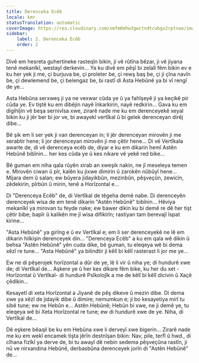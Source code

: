```yaml
---
title: Derenceka Ecêb
locale: kmr
statusTranslation: automatic
coverImage: https://res.cloudinary.com/xmfm6mhw3gwctndtcubgx2rptnae/image/upload/v1740468922/small_cover_tratado_de_psicologia_revolucionaria_a4c0dca4e0.webp
sidebar:
    label: 2. Derenceka Ecêb
    order: 2
---
```

Divê em hesreta guhertineke rasteqîn bikin, ji vê rûtîna bêzar, ji vê jiyana tenê mekanîkî, westayî derkevin... Ya ku divê em pêşî bi zelalî fêm bikin ev e ku her yek ji me, çi burjuva be, çi proleter be, çi rewş baş be, çi ji çîna navîn be, çi dewlemend be, çi belengaz be, bi rastî di Asta Hebûnê ya bi vî rengî de ye...

Asta Hebûna serxweş ji ya ne vexwar cûda ye û ya fahîşeyê ji ya keçikê pir cûda ye. Ev tiştê ku em dibêjin nayê înkarkirin, nayê redkirin... Gava ku em digihîjin vê beşa sernivîsa xwe, zirarê nade me ku em derenceyekê xeyal bikin ku ji jêr ber bi jor ve, bi awayekî vertîkal û bi gelek derenceyan dirêj dibe...

Bê şik em li ser yek ji van derenceyan in; li jêr derenceyan mirovên ji me xerabtir hene; li jor derenceyan mirovên ji me çêtir hene... Di vê Vertîkala awarte de, di vê derenceya ecêb de, diyar e ku em dikarin hemî Astên Hebûnê bibînin... her kes cûda ye û kes nikare vê yekê red bike...

Bê guman em niha qala rûyên xirab an xweşik nakin, ne jî meseleya temen e. Mirovên ciwan û pîr, kalên ku jixwe dimirin û zarokên nûbûyî hene... Mijara dem û salan; ew bûyera jidayikbûn, mezinbûn, pêşveçûn, zewicîn, zêdekirin, pîrbûn û mirin, tenê a Horîzontal e...

Di "Derenceya Ecêb" de, di Vertîkal de têgeha demê nabe. Di derenceyên derenceyek wisa de em tenê dikarin "Astên Hebûnê" bibînin... Hêviya mekanîkî ya mirovan tu feyde nake; ew bawer dikin ku bi demê re dê her tişt çêtir bibe; bapîr û kalikên me jî wisa difikirîn; rastiyan tam berevajî îspat kirine...

"Asta Hebûnê" ya girîng e û ev Vertîkal e; em li ser derenceyekê ne lê em dikarin hilkişin derenceyek din... "Derenceya Ecêb" a ku em qala wê dikin û behsa "Astên Hebûnê" yên cuda dike, bê guman, tu eleqeya wê bi dema xêzî re tune... "Asta Hebûnê" ya bilindtir ji kêlî bi kêlî rasterast li jor me ye...

Ew ne di pêşerojek horîzontal a dûr de ye, lê li vir û niha ye; di hundurê xwe de; di Vertîkal de... Aşkere ye û her kes dikare fêm bike, ku her du xet -Horîzontal û Vertîkal- di hundurê Psîkolojîk a me de kêlî bi kêlî dicivin û Xaçê çêdikin...

Kesayetî di xeta Horîzontal a Jiyanê de pêş dikeve û mezin dibe. Di dema xwe ya xêzî de jidayik dibe û dimire; nemumkun e; ji bo kesayetiya mirî tu sibê tune; ew ne Hebûn e... Astên Hebûnê; Hebûn bi xwe, ne ji demê ye, tu eleqeya wê bi Xeta Horîzontal re tune; ew di hundurê xwe de ye. Niha, di Vertîkal de...

Dê eşkere bêaqil be ku em Hebûna xwe li derveyî xwe bigerin... Zirarê nade me ku em wekî encamek tişta jêrîn destnîşan bikin: Nav, pile, terfî û hwd., di cîhana fizîkî ya derve de, bi tu awayî dê nebin sedema pêşveçûna rastîn, ji nû ve nirxandina Hebûnê, derbasbûna derenceyek jorîn di "Astên Hebûnê" de...

